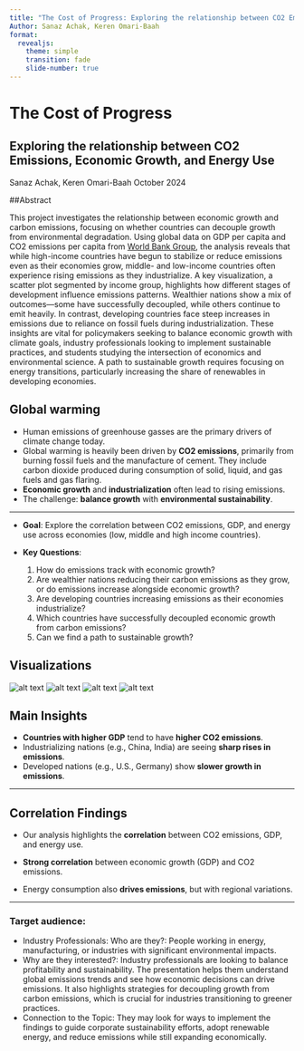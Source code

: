 ```yaml
---
title: "The Cost of Progress: Exploring the relationship between CO2 Emissions, Economic Growth and Energy Use"
Author: Sanaz Achak, Keren Omari-Baah
format: 
  revealjs:
    theme: simple
    transition: fade
    slide-number: true
---
```


# The Cost of Progress

## Exploring the relationship between CO2 Emissions, Economic Growth, and Energy Use

Sanaz Achak, Keren Omari-Baah October 2024

##Abstract

This project investigates the relationship between economic growth and carbon emissions, focusing on whether countries can decouple growth from environmental degradation. Using global data on GDP per capita and CO2 emissions per capita from [World Bank Group](https://data.worldbank.org), the analysis reveals that while high-income countries have begun to stabilize or reduce emissions even as their economies grow, middle- and low-income countries often experience rising emissions as they industrialize. A key visualization, a scatter plot segmented by income group, highlights how different stages of development influence emissions patterns. Wealthier nations show a mix of outcomes—some have successfully decoupled, while others continue to emit heavily. In contrast, developing countries face steep increases in emissions due to reliance on fossil fuels during industrialization. These insights are vital for policymakers seeking to balance economic growth with climate goals, industry professionals looking to implement sustainable practices, and students studying the intersection of economics and environmental science. A path to sustainable growth requires focusing on energy transitions, particularly increasing the share of renewables in developing economies.

## Global warming

-   Human emissions of greenhouse gasses are the primary drivers of climate change today.
-   Global warming is heavily been driven by **CO2 emissions**, primarily from burning fossil fuels and the manufacture of cement. They include carbon dioxide produced during consumption of solid, liquid, and gas fuels and gas flaring.
-   **Economic growth** and **industrialization** often lead to rising emissions.
-   The challenge: **balance growth** with **environmental sustainability**.

------------------------------------------------------------------------

-   **Goal**: Explore the correlation between CO2 emissions, GDP, and energy use across economies (low, middle and high income countries).

-   **Key Questions**:

    1.  How do emissions track with economic growth?
    2.  Are wealthier nations reducing their carbon emissions as they grow, or do emissions increase alongside economic growth?
    3.  Are developing countries increasing emissions as their economies industrialize?
    4.  Which countries have successfully decoupled economic growth from carbon emissions?
    5.  Can we find a path to sustainable growth?
    
## Visualizations
![alt text](co2.timeseries.jpeg)
![alt text](globalco2.png)
![alt text](selectedcountries.png)
![alt text](co2vsenergysc.png)


## Main Insights

-   **Countries with higher GDP** tend to have **higher CO2 emissions**.
-   Industrializing nations (e.g., China, India) are seeing **sharp rises in emissions**.
-   Developed nations (e.g., U.S., Germany) show **slower growth in emissions**.

------------------------------------------------------------------------

## Correlation Findings

-   Our analysis highlights the **correlation** between CO2 emissions, GDP, and energy use.

-   **Strong correlation** between economic growth (GDP) and CO2 emissions.

-   Energy consumption also **drives emissions**, but with regional variations.

------------------------------------------------------------------------

### Target audience:

-   Industry Professionals: Who are they?: People working in energy, manufacturing, or industries with significant environmental impacts.
-   Why are they interested?: Industry professionals are looking to balance profitability and sustainability. The presentation helps them understand global emissions trends and see how economic decisions can drive emissions. It also highlights strategies for decoupling growth from carbon emissions, which is crucial for industries transitioning to greener practices.
-   Connection to the Topic: They may look for ways to implement the findings to guide corporate sustainability efforts, adopt renewable energy, and reduce emissions while still expanding economically.
